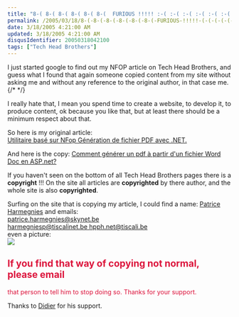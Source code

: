 ```yaml
---
title: "8-( 8-( 8-( 8-( 8-( 8-(  FURIOUS !!!!! :-( :-( :-( :-( :-( :-( :-( "
permalink: /2005/03/18/8-(-8-(-8-(-8-(-8-(-8-(-FURIOUS-!!!!!-(-(-(-(-(-(-(-/
date: 3/18/2005 4:21:00 AM
updated: 3/18/2005 4:21:00 AM
disqusIdentifier: 20050318042100
tags: ["Tech Head Brothers"]
---
```




I just started google to find out my NFOP article on Tech Head Brothers, and 
guess what I found that again someone copied content from my site without asking 
me and without any reference to the original author, in that case me.
{/* <!-- more --> */}

I really hate that, I mean you spend time to create a website, to develop it, 
to produce content, ok because you like that, but at least there should be a 
minimum respect about that.

So here is my original article:  
[Utilitaire basé sur NFop Génération de fichier PDF avec .NET.](http://www.techheadbrothers.com/DesktopDefault.aspx?tabindex=1&tabid=7&AId=20)

And here is the copy: [Comment générer un pdf à partir d'un fichier Word Doc en ASP.net?](http://harmegniesp.phidji.com/pdf_doc.htm)

If you haven't seen on the bottom of all Tech Head Brothers pages there 
is a **copyright** !!! On the site all articles are 
**copyrighted** by there author, and the whole site is also 
**copyrighted**.

Surfing on the site that is copying my article, I could find a name: [Patrice 
Harmegnies](http://harmegniesp.phidji.com/curriculum/cv.asp) and emails:  
[patrice.harmegnies@skynet.be](mailto:patrice.harmegnies@skynet.be?subject=Re%20CV)  
[harmegniesp@tiscalinet.be ](mailto:harmegniesp@tiscalinet.be?subject=Re%20CV)[hpph.net@tiscali.be](mailto:hpph.net@tiscali.be)  
even a picture:  
![](http://harmegniesp.phidji.com/images/article.gif)

## <font color="crimson">If you find that way of copying not normal, please email 
that person to tell him to stop doing so. Thanks for your support.</font>

Thanks to [Didier](http://www.didierbeck.com/2005_03_01_blogs.php#111109211361313891) for his support.
